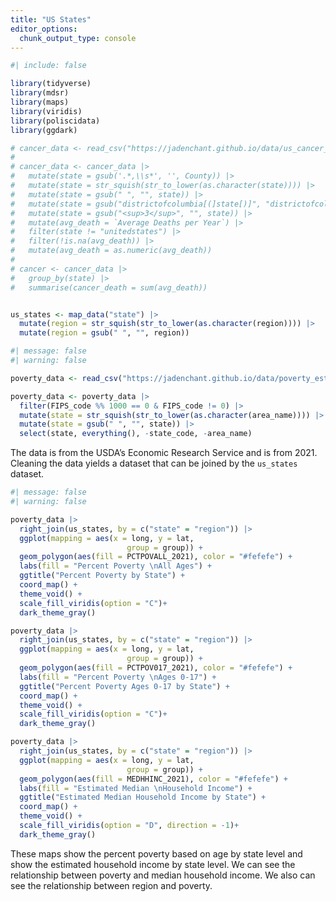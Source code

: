 ```yaml
---
title: "US States"
editor_options: 
  chunk_output_type: console
---
```


```r
#| include: false

library(tidyverse)
library(mdsr)
library(maps)
library(viridis)
library(poliscidata)
library(ggdark)

# cancer_data <- read_csv("https://jadenchant.github.io/data/us_cancer_death.csv")
# 
# cancer_data <- cancer_data |>
#   mutate(state = gsub('.*,\\s*', '', County)) |>
#   mutate(state = str_squish(str_to_lower(as.character(state)))) |>
#   mutate(state = gsub(" ", "", state)) |>
#   mutate(state = gsub("districtofcolumbia[(]state[)]", "districtofcolumbia", state)) |>
#   mutate(state = gsub("<sup>3</sup>", "", state)) |>
#   mutate(avg_death = `Average Deaths per Year`) |>
#   filter(state != "unitedstates") |>
#   filter(!is.na(avg_death)) |>
#   mutate(avg_death = as.numeric(avg_death))
# 
# cancer <- cancer_data |>
#   group_by(state) |>
#   summarise(cancer_death = sum(avg_death))


us_states <- map_data("state") |>
  mutate(region = str_squish(str_to_lower(as.character(region)))) |>
  mutate(region = gsub(" ", "", region))
```


```r
#| message: false
#| warning: false

poverty_data <- read_csv("https://jadenchant.github.io/data/poverty_estimates.csv")

poverty_data <- poverty_data |>
  filter(FIPS_code %% 1000 == 0 & FIPS_code != 0) |>
  mutate(state = str_squish(str_to_lower(as.character(area_name)))) |>
  mutate(state = gsub(" ", "", state)) |>
  select(state, everything(), -state_code, -area_name)

```

The data is from the USDA's Economic Research Service and is from 2021. Cleaning the data yields a dataset that can be joined by the `us_states` dataset.

```r
#| message: false
#| warning: false

poverty_data |>
  right_join(us_states, by = c("state" = "region")) |>
  ggplot(mapping = aes(x = long, y = lat,
                          group = group)) +
  geom_polygon(aes(fill = PCTPOVALL_2021), color = "#fefefe") +
  labs(fill = "Percent Poverty \nAll Ages") +
  ggtitle("Percent Poverty by State") +
  coord_map() +
  theme_void() +
  scale_fill_viridis(option = "C")+
  dark_theme_gray()

poverty_data |>
  right_join(us_states, by = c("state" = "region")) |>
  ggplot(mapping = aes(x = long, y = lat,
                          group = group)) +
  geom_polygon(aes(fill = PCTPOV017_2021), color = "#fefefe") +
  labs(fill = "Percent Poverty \nAges 0-17") +
  ggtitle("Percent Poverty Ages 0-17 by State") +
  coord_map() +
  theme_void() +
  scale_fill_viridis(option = "C")+
  dark_theme_gray()

poverty_data |>
  right_join(us_states, by = c("state" = "region")) |>
  ggplot(mapping = aes(x = long, y = lat,
                          group = group)) +
  geom_polygon(aes(fill = MEDHHINC_2021), color = "#fefefe") +
  labs(fill = "Estimated Median \nHousehold Income") +
  ggtitle("Estimated Median Household Income by State") +
  coord_map() +
  theme_void() +
  scale_fill_viridis(option = "D", direction = -1)+
  dark_theme_gray()
```

These maps show the percent poverty based on age by state level and show the estimated household income by state level. We can see the relationship between poverty and median household income. We also can see the relationship between region and poverty.

